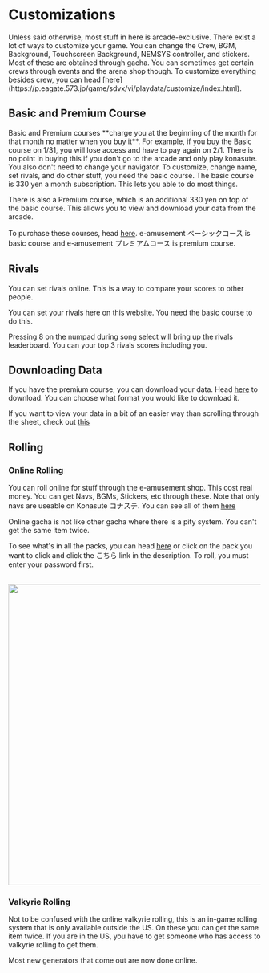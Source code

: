 
# Customizations
<Callout>
Unless said otherwise, most stuff in here is arcade-exclusive.
</Callout>
There exist a lot of ways to customize your game. You can change the Crew, BGM,
Background, Touchscreen Background, NEMSYS controller, and stickers. Most of
these are obtained through gacha. You can sometimes get certain crews through
events and the arena shop though. To customize everything besides crew, you can
head [here](https://p.eagate.573.jp/game/sdvx/vi/playdata/customize/index.html).

## Basic and Premium Course
<Callout type="error" emoji="⚠️">
Basic and Premium courses **charge you at the beginning of the month for that month no matter when you buy it**. For example, if you buy the Basic course on 1/31, you will lose access and have to pay again on 2/1.
</Callout>
<Callout>
There is no point in buying this if you don't go to the arcade and only play konasute. You also don't need to change your navigator.
</Callout>
To customize, change name, set rivals, and do other stuff, you need the basic course. The basic course is 330 yen a month subscription. This lets you able to do most things.

There is also a Premium course, which is an additional 330 yen on top of the basic course. This allows you to view and download your data from the arcade.

To purchase these courses, head [here](https://p.eagate.573.jp/payment/p/ex_select_course.html). e-amusement ベーシックコース is basic course and e-amusement プレミアムコース is premium course.

## Rivals
You can set rivals online. This is a way to compare your scores to other people. 

You can set your rivals here on this website. You need the basic course to do this.

Pressing 8 on the numpad during song select will bring up the rivals leaderboard. You can your top 3 rivals scores including you.

## Downloading Data
If you have the premium course, you can download your data. Head
[here](https://p.eagate.573.jp/game/sdvx/vi/playdata/download/index.html) to
download. You can choose what format you would like to download it.

If you want to view your data in a bit of an easier way than scrolling through the sheet, check out [this](https://sdvx-score-tracker.vercel.app/)


## Rolling
### Online Rolling
You can roll online for stuff through the e-amusement shop. This cost real
money. You can get Navs, BGMs, Stickers, etc through these. Note that only navs
are useable on Konasute コナステ. You can see all of them 
[here](https://p.eagate.573.jp/gate/p/eamusement/coop/mall.html?fromlist&dt=%2FSOUND%20VOLTEX%2F)

Online gacha is not like other gacha where there is a pity system. You can't get the same item twice.

To see what's in all the packs, you can head
[here](https://p.eagate.573.jp/game/sdvx/vi/pregene/index.html?series_id=1) or
click on the pack you want to click and click the こちら link in the
description. To roll, you must enter your password first.

<div className="flex items-center justify-center">
  <img src='/compendium/customization/rolling.png' width="600"/>
</div>


### Valkyrie Rolling
Not to be confused with the online valkyrie rolling, this is an in-game rolling
system that is only available outside the US. On these you can get the same item
twice. If you are in the US, you have to get someone who has access to valkyrie
rolling to get them.

Most new generators that come out are now done online. 

